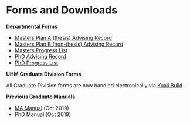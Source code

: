 # Forms and Downloads {#forms}

**Departmental Forms**

- [Masters Plan A (thesis) Advising Record](files/MA_PlanA_advising.pdf)
- [Masters Plan B (non-thesis) Advising Record](files/MA_PlanB_advising.pdf)
- [Masters Progress List](files/MA_progress_list.pdf)
- [PhD Advising Record](files/PhD_advising.pdf)
- [PhD Progress List](files/PhD_progress_list.pdf)

**UHM Graduate Division Forms**

All Graduate Division forms are now handled electronically via [Kuali Build](https://manoa.hawaii.edu/graduate/kuali-build-forms/).


**Previous Graduate Manuals**

- [MA Manual](files/MA-Manual-FINAL-October-2019.pdf) (Oct 2019)
- [PhD Manual](files/PhD-Manual-FINAL-October-2019) (Oct 2019)
